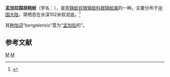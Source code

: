 {{Speciesbox
| genus = Nucula
| species = bengalensis
| authority = Smith, 1895
}}
'''孟加拉国胡桃蛤'''（学名：''{{lang|la|Nucula bengalensis}}''），是[[弯锦蛤目|弯锦蛤目]][[银锦蛤科|银锦蛤科]][[银锦蛤属|银锦蛤属]]的一种。主要分布于[[中国大陆|中国大陆]]，常栖息在水深102米软泥底。<ref>{{cite web|url=http://shell.sinica.edu.tw/chinese/shellbase_detail.php?science_no=3560|title=国际贝库：孟加拉国胡桃蛤|publisher=台湾贝类资料库|accessdate=2009-08-11|archive-date=2016-03-04|archive-url=https://web.archive.org/web/20160304203340/http://shell.sinica.edu.tw/chinese/shellbase_detail.php?science_no=3560|dead-url=no}}</ref>

其[[种加词|种加词]]“''bengalensis ''”意为“[[孟加拉|孟加拉]]的”。

== 参考文献 ==
{{reflist}}
{{Taxonbar|from=Q10945067}}

[[Category:银锦蛤属|M]]
[[Category:_1895年描述的动物|M]]